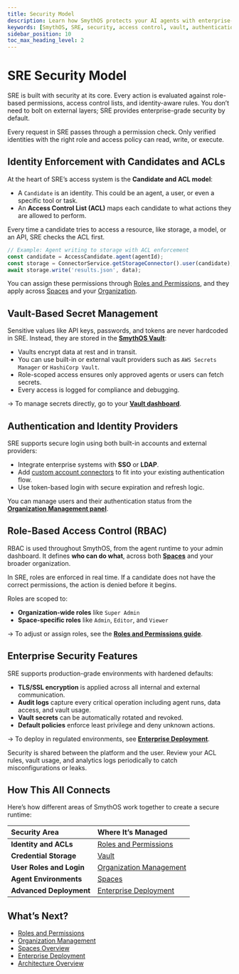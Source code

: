 ```yaml
---
title: Security Model
description: Learn how SmythOS protects your AI agents with enterprise-grade security, access control, and secret management.
keywords: [SmythOS, SRE, security, access control, vault, authentication, encryption, permissions, spaces, organization]
sidebar_position: 10
toc_max_heading_level: 2
---
```


# SRE Security Model

SRE is built with security at its core. Every action is evaluated against role-based permissions, access control lists, and identity-aware rules. You don’t need to bolt on external layers; SRE provides enterprise-grade security by default.

<InfoCallout title="Security is built-in">
Every request in SRE passes through a permission check. Only verified identities with the right role and access policy can read, write, or execute.
</InfoCallout>

<Spacer size="md" />

## Identity Enforcement with Candidates and ACLs

At the heart of SRE’s access system is the **Candidate and ACL model**:

-   A `Candidate` is an identity. This could be an agent, a user, or even a specific tool or task.
-   An **Access Control List (ACL)** maps each candidate to what actions they are allowed to perform.

Every time a candidate tries to access a resource, like storage, a model, or an API, SRE checks the ACL first.

```typescript
// Example: Agent writing to storage with ACL enforcement
const candidate = AccessCandidate.agent(agentId);
const storage = ConnectorService.getStorageConnector().user(candidate);
await storage.write('results.json', data);
```

You can assign these permissions through [Roles and Permissions](/docs/agent-collaboration/permissions), and they apply across [Spaces](/docs/agent-collaboration/spaces) and your [Organization](/docs/account-management/organization-management).

<Spacer size="md" />

## Vault-Based Secret Management

Sensitive values like API keys, passwords, and tokens are never hardcoded in SRE. Instead, they are stored in the **[SmythOS Vault](/docs/agent-runtime/vault)**:

-   Vaults encrypt data at rest and in transit.
-   You can use built-in or external vault providers such as `AWS Secrets Manager` or `HashiCorp Vault`.
-   Role-scoped access ensures only approved agents or users can fetch secrets.
-   Every access is logged for compliance and debugging.

→ To manage secrets directly, go to your **[Vault dashboard](/docs/agent-runtime/vault)**.

<Spacer size="md" />

## Authentication and Identity Providers

SRE supports secure login using both built-in accounts and external providers:

-   Integrate enterprise systems with **SSO** or **LDAP**.
-   Add [custom account connectors](/docs/agent-runtime/sdk-guide) to fit into your existing authentication flow.
-   Use token-based login with secure expiration and refresh logic.

You can manage users and their authentication status from the **[Organization Management panel](/docs/account-management/organization-management)**.

<Spacer size="md" />

## Role-Based Access Control (RBAC)

RBAC is used throughout SmythOS, from the agent runtime to your admin dashboard. It defines **who can do what**, across both **[Spaces](/docs/agent-collaboration/spaces)** and your broader organization.

In SRE, roles are enforced in real time. If a candidate does not have the correct permissions, the action is denied before it begins.

Roles are scoped to:

-   **Organization-wide roles** like `Super Admin`
-   **Space-specific roles** like `Admin`, `Editor`, and `Viewer`

→ To adjust or assign roles, see the **[Roles and Permissions guide](/docs/agent-collaboration/permissions)**.

<Spacer size="md" />

## Enterprise Security Features

SRE supports production-grade environments with hardened defaults:

-   **TLS/SSL encryption** is applied across all internal and external communication.
-   **Audit logs** capture every critical operation including agent runs, data access, and vault usage.
-   **Vault secrets** can be automatically rotated and revoked.
-   **Default policies** enforce least privilege and deny unknown actions.

→ To deploy in regulated environments, see **[Enterprise Deployment](/docs/agent-runtime/enterprise-deploy)**.

<WarningCallout title="Review policies regularly">
Security is shared between the platform and the user. Review your ACL rules, vault usage, and analytics logs periodically to catch misconfigurations or leaks.
</WarningCallout>

<Spacer size="md" />

## How This All Connects

Here’s how different areas of SmythOS work together to create a secure runtime:

| Security Area | Where It’s Managed |
| :--- | :--- |
| **Identity and ACLs** | [Roles and Permissions](/docs/agent-collaboration/permissions) |
| **Credential Storage** | [Vault](/docs/agent-runtime/vault) |
| **User Roles and Login**| [Organization Management](/docs/account-management/organization-management) |
| **Agent Environments** | [Spaces](/docs/agent-collaboration/spaces) |
| **Advanced Deployment**| [Enterprise Deployment](/docs/agent-runtime/enterprise-deploy) |

<Spacer size="md" />

## What’s Next?

-   [Roles and Permissions](/docs/agent-collaboration/permissions)
-   [Organization Management](/docs/account-management/organization-management)
-   [Spaces Overview](/docs/agent-collaboration/spaces)
-   [Enterprise Deployment](/docs/agent-runtime/enterprise-deploy)
-   [Architecture Overview](/docs/agent-runtime/architecture)